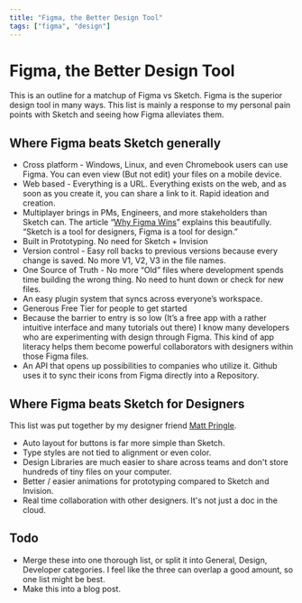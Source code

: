 ```yaml
---
title: "Figma, the Better Design Tool"
tags: ["figma", "design"]
---
```


# Figma, the Better Design Tool

This is an outline for a matchup of Figma vs Sketch. Figma is the superior design tool in many ways. This list is mainly a response to my personal pain points with Sketch and seeing how Figma alleviates them.

## Where Figma beats Sketch generally

- Cross platform - Windows, Linux, and even Chromebook users can use Figma. You can even view (But not edit) your files on a mobile device.
- Web based - Everything is a URL. Everything exists on the web, and as soon as you create it, you can share a link to it. Rapid ideation and creation.
- Multiplayer brings in PMs, Engineers, and more stakeholders than Sketch can. The article “[Why Figma Wins](https://kwokchain.com/2020/06/19/why-figma-wins/)” explains this beautifully. “Sketch is a tool for designers, Figma is a tool for design.”
- Built in Prototyping. No need for Sketch + Invision
- Version control - Easy roll backs to previous versions because every change is saved. No more V1, V2, V3 in the file names.
- One Source of Truth - No more “Old” files where development spends time building the wrong thing. No need to hunt down or check for new files.
- An easy plugin system that syncs across everyone’s workspace.
- Generous Free Tier for people to get started
- Because the barrier to entry is so low (It’s a free app with a rather intuitive interface and many tutorials out there) I know many developers who are experimenting with design through Figma. This kind of app literacy helps them become powerful collaborators with designers within those Figma files.
- An API that opens up possibilities to companies who utilize it. Github uses it to sync their icons from Figma directly into a Repository.

## Where Figma beats Sketch for Designers

This list was put together by my designer friend [Matt Pringle](https://dribbble.com/prings).

- Auto layout for buttons is far more simple than Sketch.
- Type styles are not tied to alignment or even color.
- Design Libraries are much easier to share across teams and don't store hundreds of tiny files on your computer.
- Better / easier animations for prototyping compared to Sketch and Invision.
- Real time collaboration with other designers. It's not just a doc in the cloud.

## Todo

- Merge these into one thorough list, or split it into General, Design, Developer categories. I feel like the three can overlap a good amount, so one list might be best.
- Make this into a blog post.
